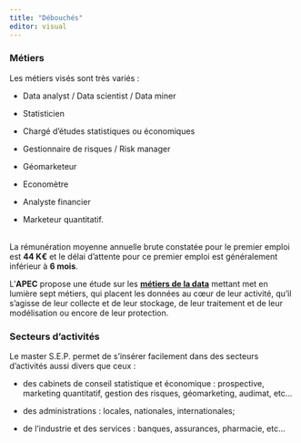 ```yaml
---
title: "Débouchés"
editor: visual
---
```


### Métiers

Les métiers visés sont très variés :

-   Data analyst / Data scientist / Data miner

-   Statisticien

-   Chargé d'études statistiques ou économiques

-   Gestionnaire de risques / Risk manager

-   Géomarketeur

-   Economètre

-   Analyste financier

-   Marketeur quantitatif.

\
La rémunération moyenne annuelle brute constatée pour le premier emploi est **44 K€** et le délai d'attente pour ce premier emploi est généralement inférieur à **6 mois**.

L'**APEC** propose une étude sur les [**métiers de la data**](https://www.google.com/url?q=https%3A%2F%2Fcorporate.apec.fr%2Fhome%2Fnos-etudes%2Ftoutes-nos-etudes%2Fles-metiers-de-la-data.html&sa=D&sntz=1&usg=AOvVaw3YjCLTb4j1HOWRJPolrZ1o) mettant met en lumière sept métiers, qui placent les données au cœur de leur activité, qu'il s'agisse de leur collecte et de leur stockage, de leur traitement et de leur modélisation ou encore de leur protection.

### Secteurs d'activités

Le master S.E.P. permet de s'insérer facilement dans des secteurs d'activités aussi divers que ceux :

-   des cabinets de conseil statistique et économique : prospective, marketing quantitatif, gestion des risques, géomarketing, audimat, etc...

-   des administrations : locales, nationales, internationales;

-   de l'industrie et des services : banques, assurances, pharmacie, etc...
